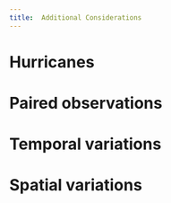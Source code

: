 ```yaml
---
title:	Additional Considerations
---
```



# Hurricanes

# Paired observations

# Temporal variations

# Spatial variations